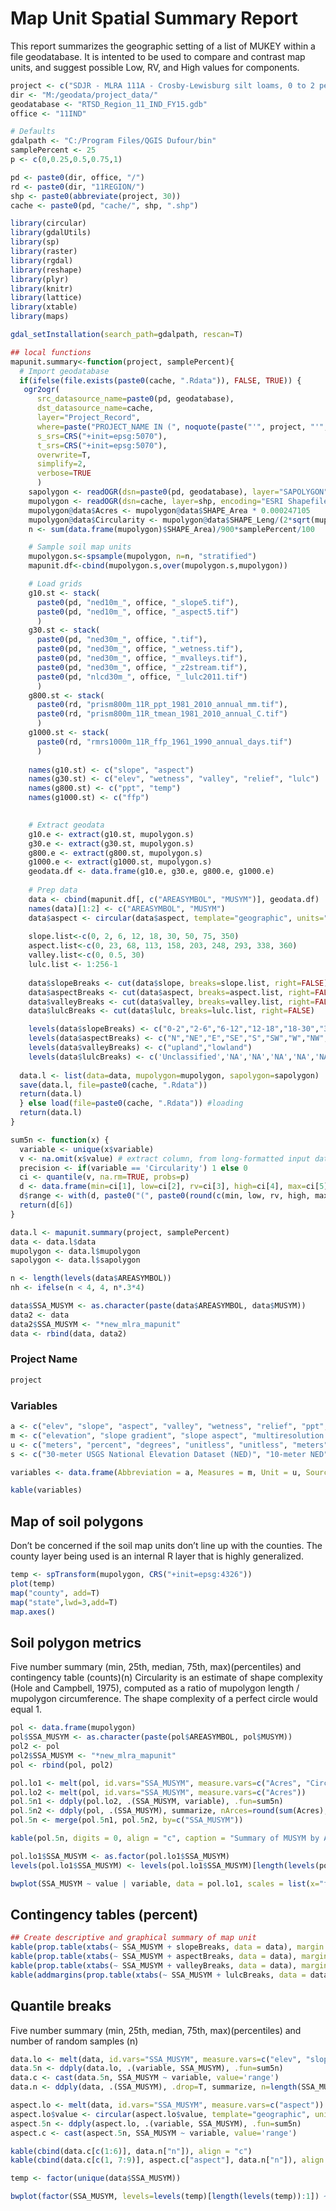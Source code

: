 
# Map Unit Spatial Summary Report

This report summarizes the geographic setting of a list of MUKEY within a file geodatabase. It is intented to be used to compare and contrast map units, and suggest possible Low, RV, and High values for components. 

```{r load-data, echo=FALSE, results='hide', message=FALSE}
project <- c("SDJR - MLRA 111A - Crosby-Lewisburg silt loams, 0 to 2 percent slopes") # name of project
dir <- "M:/geodata/project_data/"
geodatabase <- "RTSD_Region_11_IND_FY15.gdb"
office <- "11IND"

# Defaults
gdalpath <- "C:/Program Files/QGIS Dufour/bin"
samplePercent <- 25
p <- c(0,0.25,0.5,0.75,1)

pd <- paste0(dir, office, "/")
rd <- paste0(dir, "11REGION/")
shp <- paste0(abbreviate(project, 30))
cache <- paste0(pd, "cache/", shp, ".shp")
```


```{r LoadPackages, include=F}
library(circular)
library(gdalUtils)
library(sp)
library(raster)
library(rgdal)
library(reshape)
library(plyr)
library(knitr)
library(lattice)
library(xtable)
library(maps)

gdal_setInstallation(search_path=gdalpath, rescan=T)
```
```{r map unit summary function, echo=FALSE}
## local functions
mapunit.summary<-function(project, samplePercent){
  # Import geodatabase
  if(ifelse(file.exists(paste0(cache, ".Rdata")), FALSE, TRUE)) {
   ogr2ogr(
      src_datasource_name=paste0(pd, geodatabase),
      dst_datasource_name=cache,
      layer="Project_Record",
      where=paste("PROJECT_NAME IN (", noquote(paste("'", project, "'", collapse=",", sep="")),")", sep=""),
      s_srs=CRS("+init=epsg:5070"),
      t_srs=CRS("+init=epsg:5070"),
      overwrite=T,
      simplify=2,
      verbose=TRUE
      )
    sapolygon <- readOGR(dsn=paste0(pd, geodatabase), layer="SAPOLYGON", encoding="OpenFileGDB")
    mupolygon <- readOGR(dsn=cache, layer=shp, encoding="ESRI Shapefile")
    mupolygon@data$Acres <- mupolygon@data$SHAPE_Area * 0.000247105
    mupolygon@data$Circularity <- mupolygon@data$SHAPE_Leng/(2*sqrt(mupolygon@data$SHAPE_Area/pi)*pi)
    n <- sum(data.frame(mupolygon)$SHAPE_Area)/900*samplePercent/100

    # Sample soil map units
    mupolygon.s<-spsample(mupolygon, n=n, "stratified")
    mapunit.df<-cbind(mupolygon.s,over(mupolygon.s,mupolygon))

    # Load grids
    g10.st <- stack(
      paste0(pd, "ned10m_", office, "_slope5.tif"), 
      paste0(pd, "ned10m_", office, "_aspect5.tif")
      )
    g30.st <- stack(
      paste0(pd, "ned30m_", office, ".tif"),
      paste0(pd, "ned30m_", office, "_wetness.tif"),
      paste0(pd, "ned30m_", office, "_mvalleys.tif"),
      paste0(pd, "ned30m_", office, "_z2stream.tif"),
      paste0(pd, "nlcd30m_", office, "_lulc2011.tif")
      )
    g800.st <- stack(
      paste0(rd, "prism800m_11R_ppt_1981_2010_annual_mm.tif"),
      paste0(rd, "prism800m_11R_tmean_1981_2010_annual_C.tif")
      )
    g1000.st <- stack(
      paste0(rd, "rmrs1000m_11R_ffp_1961_1990_annual_days.tif")
      )
  
    names(g10.st) <- c("slope", "aspect")
    names(g30.st) <- c("elev", "wetness", "valley", "relief", "lulc")
    names(g800.st) <- c("ppt", "temp")
    names(g1000.st) <- c("ffp")

  
    # Extract geodata
    g10.e <- extract(g10.st, mupolygon.s)
    g30.e <- extract(g30.st, mupolygon.s)
    g800.e <- extract(g800.st, mupolygon.s)
    g1000.e <- extract(g1000.st, mupolygon.s)
    geodata.df <- data.frame(g10.e, g30.e, g800.e, g1000.e)
  
    # Prep data
    data <- cbind(mapunit.df[, c("AREASYMBOL", "MUSYM")], geodata.df)
    names(data)[1:2] <- c("AREASYMBOL", "MUSYM")
    data$aspect <- circular(data$aspect, template="geographic", units="degrees", modulo="2pi")
  
    slope.list<-c(0, 2, 6, 12, 18, 30, 50, 75, 350)
    aspect.list<-c(0, 23, 68, 113, 158, 203, 248, 293, 338, 360) 
    valley.list<-c(0, 0.5, 30)
    lulc.list <- 1:256-1
  
    data$slopeBreaks <- cut(data$slope, breaks=slope.list, right=FALSE)
    data$aspectBreaks <- cut(data$aspect, breaks=aspect.list, right=FALSE)
    data$valleyBreaks <- cut(data$valley, breaks=valley.list, right=FALSE)
    data$lulcBreaks <- cut(data$lulc, breaks=lulc.list, right=FALSE)

    levels(data$slopeBreaks) <- c("0-2","2-6","6-12","12-18","18-30","30-50","50-75","75-350")
    levels(data$aspectBreaks) <- c("N","NE","E","SE","S","SW","W","NW","N")
    levels(data$valleyBreaks) <- c("upland","lowland")
    levels(data$lulcBreaks) <- c('Unclassified','NA','NA','NA','NA','NA','NA','NA','NA','NA','NA','Open Water','Perennial Snow/Ice','NA','NA','NA','NA','NA','NA','NA','NA','Developed, Open Space','Developed, Low Intensity','Developed, Medium Intensity','Developed, High Intensity','NA','NA','NA','NA','NA','NA','Barren Land','NA','NA','NA','NA','NA','NA','NA','NA','NA','Deciduous Forest','Evergreen Forest','Mixed Forest','NA','NA','NA','NA','NA','NA','NA','NA','Shrub/Scrub','NA','NA','NA','NA','NA','NA','NA','NA','NA','NA','NA','NA','NA','NA','NA','NA','NA','NA','Herbaceuous','NA','NA','NA','NA','NA','NA','NA','NA','NA','Hay/Pasture','Cultivated Crops','NA','NA','NA','NA','NA','NA','NA','Woody Wetlands','NA','NA','NA','NA','Emergent Herbaceuous Wetlands','NA','NA','NA','NA','NA','NA','NA','NA','NA','NA','NA','NA','NA','NA','NA','NA','NA','NA','NA','NA','NA','NA','NA','NA','NA','NA','NA','NA','NA','NA','NA','NA','NA','NA','NA','NA','NA','NA','NA','NA','NA','NA','NA','NA','NA','NA','NA','NA','NA','NA','NA','NA','NA','NA','NA','NA','NA','NA','NA','NA','NA','NA','NA','NA','NA','NA','NA','NA','NA','NA','NA','NA','NA','NA','NA','NA','NA','NA','NA','NA','NA','NA','NA','NA','NA','NA','NA','NA','NA','NA','NA','NA','NA','NA','NA','NA','NA','NA','NA','NA','NA','NA','NA','NA','NA','NA','NA','NA','NA','NA','NA','NA','NA','NA','NA','NA','NA','NA','NA','NA','NA','NA','NA','NA','NA','NA','NA','NA','NA','NA','NA','NA','NA','NA','NA','NA','NA','NA','NA','NA','NA','NA','NA','NA','NA','NA','NA','NA','NA','NA','NA','NA','NA','NA','NA','NA','NA','NA','NA','NA')
  
  data.l <- list(data=data, mupolygon=mupolygon, sapolygon=sapolygon)
  save(data.l, file=paste0(cache, ".Rdata"))
  return(data.l)
  } else load(file=paste0(cache, ".Rdata")) #loading
  return(data.l)
}

sum5n <- function(x) {
  variable <- unique(x$variable)
  v <- na.omit(x$value) # extract column, from long-formatted input data
  precision <- if(variable == 'Circularity') 1 else 0
  ci <- quantile(v, na.rm=TRUE, probs=p) 
  d <- data.frame(min=ci[1], low=ci[2], rv=ci[3], high=ci[4], max=ci[5], stringsAsFactors=FALSE) # combine into DF
  d$range <- with(d, paste0("(", paste0(round(c(min, low, rv, high, max), precision), collapse=', '), ")")) # add 'range' column for pretty-printing
  return(d[6])
}

data.l <- mapunit.summary(project, samplePercent)
data <- data.l$data
mupolygon <- data.l$mupolygon
sapolygon <- data.l$sapolygon

n <- length(levels(data$AREASYMBOL))
nh <- ifelse(n < 4, 4, n*.3*4)

data$SSA_MUSYM <- as.character(paste(data$AREASYMBOL, data$MUSYM))
data2 <- data
data2$SSA_MUSYM <- "*new_mlra_mapunit"
data <- rbind(data, data2)
```


### Project Name
```{r project name, echo=FALSE}
project
```


### Variables

```{r variables, echo=FALSE}
a <- c("elev", "slope", "aspect", "valley", "wetness", "relief", "ppt", "temp", "ffp", "lulc")
m <- c("elevation", "slope gradient", "slope aspect", "multiresolution valley bottom index", "topographic Wetness index", "height above channel", "annual precipitation", "annual air temperature", "frost free period", "land use and land cover")
u <- c("meters", "percent", "degrees", "unitless", "unitless", "meters", "millimeters", "degrees Celsius", "days", "landcover class (e.g. Wood Wetlands)")
s <- c("30-meter USGS National Elevation Dataset (NED)", "10-meter NED", "10-meter NED", "30-meter NED", "30-meter NED", "30-meter NED", "800-meter 30-year normals (1981-2010) from PRISM Climate Dataset", "800-meter 30-year normals (1981-2010) from PRISM Climate Dataset", "1000-meter 30-year normals (1961-1990) from USFS RMRS", "2011 National Land Cover Dataset (NLCD)")

variables <- data.frame(Abbreviation = a, Measures = m, Unit = u, Source = s)

kable(variables)
```


## Map of soil polygons
Don't be concerned if the soil map units don't line up with the counties. The county layer being used is an internal R layer that is highly generalized.

```{r plot soil map units, echo=FALSE}
temp <- spTransform(mupolygon, CRS("+init=epsg:4326"))
plot(temp)
map("county", add=T)
map("state",lwd=3,add=T)
map.axes()
```

## Soil polygon metrics
Five number summary (min, 25th, median, 75th, max)(percentiles) and contingency table (counts)(n) 
Circularity is an estimate of shape complexity (Hole and Campbell, 1975), computed as a ratio of mupolygon length / mupolygon circumference. The shape complexity of a perfect circle would equal 1.

```{r soil polygon metrics, echo=FALSE, results='asis'}
pol <- data.frame(mupolygon)
pol$SSA_MUSYM <- as.character(paste(pol$AREASYMBOL, pol$MUSYM))
pol2 <- pol
pol2$SSA_MUSYM <- "*new_mlra_mapunit"
pol <- rbind(pol, pol2)

pol.lo1 <- melt(pol, id.vars="SSA_MUSYM", measure.vars=c("Acres", "Circularity"))
pol.lo2 <- melt(pol, id.vars="SSA_MUSYM", measure.vars=c("Acres"))
pol.5n1 <- ddply(pol.lo2, .(SSA_MUSYM, variable), .fun=sum5n)
pol.5n2 <- ddply(pol, .(SSA_MUSYM), summarize, nArces=round(sum(Acres), 0), nPolygons=length(MUSYM))
pol.5n <- merge(pol.5n1, pol.5n2, by=c("SSA_MUSYM"))

kable(pol.5n, digits = 0, align = "c", caption = "Summary of MUSYM by AREASYMBOL")

pol.lo1$SSA_MUSYM <- as.factor(pol.lo1$SSA_MUSYM)
levels(pol.lo1$SSA_MUSYM) <- levels(pol.lo1$SSA_MUSYM)[length(levels(pol.lo1$SSA_MUSYM)):1]

bwplot(SSA_MUSYM ~ value | variable, data = pol.lo1, scales = list(x="free"), main = "Boxplots of polygon metrics")
```

## Contingency tables (percent) 

```{r percentage by musym, echo=FALSE, results='asis'}
## Create descriptive and graphical summary of map unit
kable(prop.table(xtabs(~ SSA_MUSYM + slopeBreaks, data = data), margin = 1) * 100, align = "c", digits=0, caption="Slope breaks")
kable(prop.table(xtabs(~ SSA_MUSYM + aspectBreaks, data = data), margin = 1) * 100, align = "c", digits = 0, caption = "Aspect breaks")
kable(prop.table(xtabs(~ SSA_MUSYM + valleyBreaks, data = data), margin = 1) * 100, align = "c", digits = 0, caption = "Upland vs. lowland")
kable(addmargins(prop.table(xtabs(~ SSA_MUSYM + lulcBreaks, data = data), margin = 1) * 100), digits = 0, align = "c", caption = "Landuse and Landcover")
```

## Quantile breaks
Five number summary (min, 25th, median, 75th, max)(percentiles) and number of random samples (n)

```{r quantiles by musym, echo=FALSE, results="asis", fig.height=nh}
data.lo <- melt(data, id.vars="SSA_MUSYM", measure.vars=c("elev", "slope", "valley", "wetness", "relief", "ppt", "temp", "ffp"))
data.5n <- ddply(data.lo, .(variable, SSA_MUSYM), .fun=sum5n)
data.c <- cast(data.5n, SSA_MUSYM ~ variable, value='range')
data.n <- ddply(data, .(SSA_MUSYM), .drop=T, summarize, n=length(SSA_MUSYM))

aspect.lo <- melt(data, id.vars="SSA_MUSYM", measure.vars=c("aspect"))
aspect.lo$value <- circular(aspect.lo$value, template="geographic", units="degrees", modulo="2pi")
aspect.5n <- ddply(aspect.lo, .(variable, SSA_MUSYM), .fun=sum5n)
aspect.c <- cast(aspect.5n, SSA_MUSYM ~ variable, value='range')

kable(cbind(data.c[c(1:6)], data.n["n"]), align = "c")
kable(cbind(data.c[c(1, 7:9)], aspect.c["aspect"], data.n["n"]), align = "c")

temp <- factor(unique(data$SSA_MUSYM))

bwplot(factor(SSA_MUSYM, levels=levels(temp)[length(levels(temp)):1]) ~ value|variable, data=data.lo, scales=list(x="free"), main = "Boxplots of map unit properties")          
```
